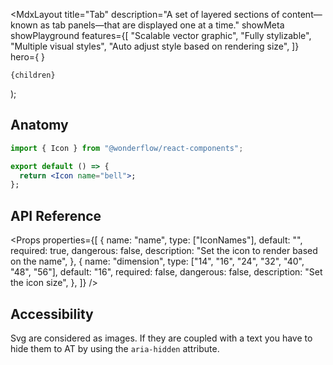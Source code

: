 
  <MdxLayout
    title="Tab"
    description="A set of layered sections of content—known as tab panels—that are displayed one at a time."
    showMeta
    showPlayground
    features={[
      "Scalable vector graphic",
      "Fully stylizable",
      "Multiple visual styles",
      "Auto adjust style based on rendering size",
    ]}
    hero={
      <LiveArea>
        <Icon name="bell" dimension={32} />
        <Icon name="plus" dimension={32} />
        <Icon name="message" dimension={32} />
      </LiveArea>
    }
  >
    {children}
  </MdxLayout>
);

## Anatomy

```jsx
import { Icon } from "@wonderflow/react-components";

export default () => {
  return <Icon name="bell">;
};
```

## API Reference

<Props
  properties={[
    {
      name: "name",
      type: ["IconNames"],
      default: "",
      required: true,
      dangerous: false,
      description: "Set the icon to render based on the name",
    },
    {
      name: "dimension",
      type: ["14", "16", "24", "32", "40", "48", "56"],
      default: "16",
      required: false,
      dangerous: false,
      description: "Set the icon size",
    },
  ]}
/>

## Accessibility

Svg are considered as images. If they are coupled with a text you have to hide them to AT by using the `aria-hidden` attribute.
